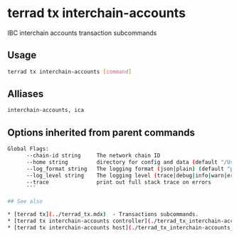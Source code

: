 # terrad tx interchain-accounts

IBC interchain accounts transaction subcommands

## Usage

```sh Terrad
terrad tx interchain-accounts [command]
```
## Alliases

```sh Terrad
interchain-accounts, ica
```

## Options inherited from parent commands

```sh Terrad
Global Flags:
      --chain-id string     The network chain ID
      --home string         directory for config and data (default "/Users/.terra")
      --log_format string   The logging format (json|plain) (default "plain")
      --log_level string    The logging level (trace|debug|info|warn|error|fatal|panic) (default "info")
      --trace               print out full stack trace on errors
      ```

## See also

* [terrad tx](../terrad_tx.mdx)	 - Transactions subcommands.
* [terrad tx interchain-accounts controller](./terrad_tx_interchain-accounts_controller.mdx)	 - IBC interchain accounts controller transaction subcommands.
* [terrad tx interchain-accounts host](./terrad_tx_interchain-accounts_host.mdx)	 - IBC interchain accounts host transaction subcommands.
